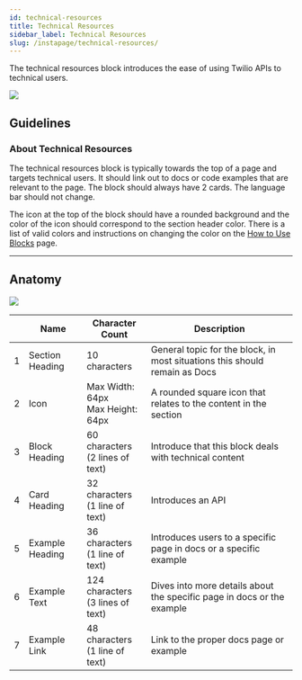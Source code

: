 ```yaml
---
id: technical-resources
title: Technical Resources
sidebar_label: Technical Resources
slug: /instapage/technical-resources/
---
```


The technical resources block introduces the ease of using Twilio APIs to technical users.

![](./assets/technical-resources.png)

## Guidelines

### About Technical Resources

The technical resources block is typically towards the top of a page and targets technical users. It should link out to docs or code examples that are relevant to the page. The block should always have 2 cards. The language bar should not change.

The icon at the top of the block should have a rounded background and the color of the icon should correspond to the section header color. There is a list of valid colors and instructions on changing the color on the [How to Use Blocks](./how-to-use-blocks.mdx) page.

---

## Anatomy

![](./assets/technical-resources-annotated.png)

|     | Name            | Character Count                         | Description                                                                |
| --- | --------------- | --------------------------------------- | -------------------------------------------------------------------------- |
| 1   | Section Heading | 10 characters                           | General topic for the block, in most situations this should remain as Docs |
| 2   | Icon            | Max Width: 64px <br /> Max Height: 64px | A rounded square icon that relates to the content in the section           |
| 3   | Block Heading   | 60 characters <br /> (2 lines of text)  | Introduce that this block deals with technical content                     |
| 4   | Card Heading    | 32 characters <br /> (1 line of text)   | Introduces an API                                                          |
| 5   | Example Heading | 36 characters <br /> (1 line of text)   | Introduces users to a specific page in docs or a specific example          |
| 6   | Example Text    | 124 characters <br /> (3 lines of text) | Dives into more details about the specific page in docs or the example     |
| 7   | Example Link    | 48 characters <br /> (1 line of text)   | Link to the proper docs page or example                                    |
